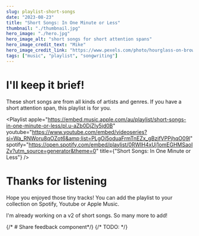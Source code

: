 ```yaml
---
slug: playlist-short-songs
date: "2023-08-23"
title: "Short Songs: In One Minute or Less"
thumbnail: "./thumbnail.jpg"
hero_image: "./hero.jpg"
hero_image_alt: "short songs for short attention spans"
hero_image_credit_text: "Mike"
hero_image_credit_link: "https://www.pexels.com/photo/hourglass-on-brown-wooden-frame-1178684/"
tags: ["music", "playlist", "songwriting"]
---
```


# I'll keep it brief!
These short songs are from all kinds of artists and genres. If you have a short attention span, this playlist is for you. 

<Playlist
  apple="https://embed.music.apple.com/au/playlist/short-songs-in-one-minute-or-less/pl.u-aZb0DjZIy5jd0B"
  youtube="https://www.youtube.com/embed/videoseries?si=Wa_RNWoru8qOZot6&amp;list=PLgOi5oduaFrmTnEZx_gBzjfVPPjhqO09l"
  spotify="https://open.spotify.com/embed/playlist/0RWIH4xUj1omEGHMSaoIZv?utm_source=generator&theme=0"
  title={"Short Songs: In One Minute or Less"}
/>

# Thanks for listening
Hope you enjoyed those tiny tracks! You can add the playlist to your collection on Spotify, Youtube or Apple Music. 

I'm already working on a v2 of short songs. So many more to add!

{/* # Share feedback component*/}
{/* TODO:  */}